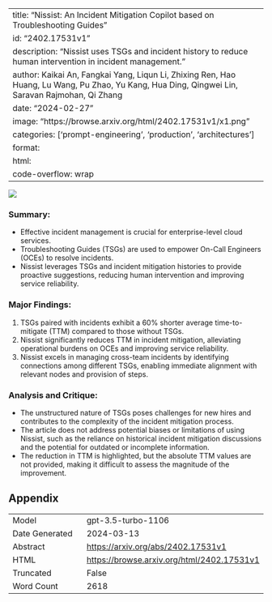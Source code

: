 
---
title: "Nissist: An Incident Mitigation Copilot based on Troubleshooting Guides"
id: "2402.17531v1"
description: "Nissist uses TSGs and incident history to reduce human intervention in incident management."
author: Kaikai An, Fangkai Yang, Liqun Li, Zhixing Ren, Hao Huang, Lu Wang, Pu Zhao, Yu Kang, Hua Ding, Qingwei Lin, Saravan Rajmohan, Qi Zhang
date: "2024-02-27"
image: "https://browse.arxiv.org/html/2402.17531v1/x1.png"
categories: ['prompt-engineering', 'production', 'architectures']
format:
  html:
    code-overflow: wrap
---

![](https://browse.arxiv.org/html/2402.17531v1/x1.png)

### Summary:
- Effective incident management is crucial for enterprise-level cloud services.
- Troubleshooting Guides (TSGs) are used to empower On-Call Engineers (OCEs) to resolve incidents.
- Nissist leverages TSGs and incident mitigation histories to provide proactive suggestions, reducing human intervention and improving service reliability.

### Major Findings:
1. TSGs paired with incidents exhibit a 60% shorter average time-to-mitigate (TTM) compared to those without TSGs.
2. Nissist significantly reduces TTM in incident mitigation, alleviating operational burdens on OCEs and improving service reliability.
3. Nissist excels in managing cross-team incidents by identifying connections among different TSGs, enabling immediate alignment with relevant nodes and provision of steps.

### Analysis and Critique:
- The unstructured nature of TSGs poses challenges for new hires and contributes to the complexity of the incident mitigation process.
- The article does not address potential biases or limitations of using Nissist, such as the reliance on historical incident mitigation discussions and the potential for outdated or incomplete information.
- The reduction in TTM is highlighted, but the absolute TTM values are not provided, making it difficult to assess the magnitude of the improvement.

## Appendix

|          |          |
|----------|----------|
| Model     | gpt-3.5-turbo-1106       |
| Date Generated     | 2024-03-13       |
| Abstract | [https://arxiv.org/abs/2402.17531v1](https://arxiv.org/abs/2402.17531v1)        |
| HTML     | [https://browse.arxiv.org/html/2402.17531v1](https://browse.arxiv.org/html/2402.17531v1)       |
| Truncated       | False       |
| Word Count       | 2618       |